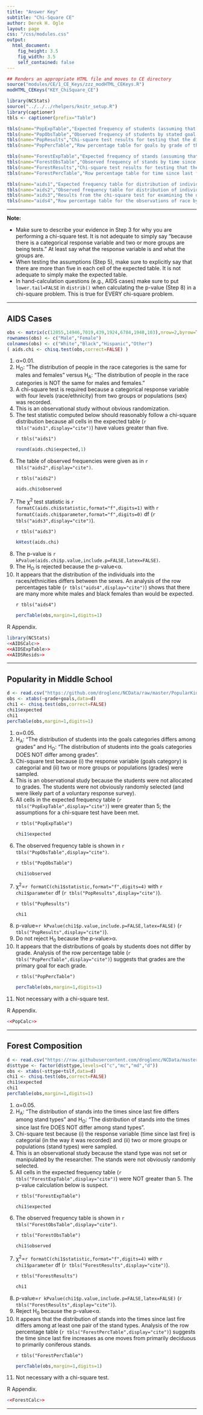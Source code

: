 ```yaml
---
title: "Answer Key"
subtitle: "Chi-Square CE"
author: Derek H. Ogle
layout: page
css: "/css/modules.css"
output:
  html_document:
    fig_height: 3.5
    fig_width: 3.5
    self_contained: false
---
```


```r
## Renders an appropriate HTML file and moves to CE directory
source("modules/CE/1_CE_Keys/zzz_modHTML_CEKeys.R")
modHTML_CEKeys("KEY_ChiSquare_CE")
```

```r
library(NCStats)
source("../../../rhelpers/knitr_setup.R")
library(captioner)
tbls <- captioner(prefix="Table")

tbls(name="PopExpTable","Expected frequency of students (assuming that Ho is true) by stated goal for three grades.")
tbls(name="PopObsTable","Observed frequency of students by stated goal for three grades.")
tbls(name="PopResults","Chi-square test results for testing that the distribution of students by goals differs among grades.")
tbls(name="PopPercTable","Row percentage table for goals by grade of the student.")

tbls(name="ForestExpTable","Expected frequency of stands (assuming that Ho is true) by time since last fire in each of the four stand types.")
tbls(name="ForestObsTable","Observed frequency of stands by time since last fire in each of the four stand types.")
tbls(name="ForestResults","Chi-square test results for testing that the distribution of stands by time since last fire differs among stand types.")
tbls(name="ForestPercTable","Row percentage table for time since last fire by stand type.")

tbls(name="aids1","Expected frequency table for distribution of individuals into race and sex categories.")
tbls(name="aids2","Observed frequency table for distribution of individuals into race and sex categories.")
tbls(name="aids3","Results from the chi-square test for examining the distribution of races by male and female.")
tbls(name="aids4","Row percentage table for the observations of race by sex categories.")
```

----

<div class="alert alert-warning">
<strong>Note:</strong> 
<ul>
<li>Make sure to describe your evidence in Step 3 for why you are performing a chi-square test. It is not adequate to simply say "because there is a categorical response variable and two or more groups are being tests." At least say what the response variable is and what the groups are.</li>
<li>When testing the assumptions (Step 5), make sure to explicitly say that there are more than five in each cell of the expected table. It is not adequate to simply make the expected table.</li>
<li>In hand-calculation questions (e.g., AIDS cases) make sure to put `lower.tail=FALSE` in `distrib()` when calculating the p-value (Step 8) in a chi-square problem. This is true for EVERY chi-square problem.</li>
</ul>
</div>

----

## AIDS Cases
```r
obs <- matrix(c(12855,14946,7019,439,1924,6784,1948,103),nrow=2,byrow=TRUE)
rownames(obs) <- c("Male","Female")
colnames(obs) <- c("White","Black","Hispanic","Other")
( aids.chi <- chisq.test(obs,correct=FALSE) )
```

<ol>
  <li>&alpha;=0.01.</li>
  <li>H<sub>O</sub>: "The distribution of people in the race categories is the same for males and females" versus H<sub>A</sub>: "The distribution of people in the race categories is NOT the same for males and females."</li>
  <li>A chi-square test is required because a categorical response variable with four levels (race/ethnicity) from two groups or populations (sex) was recorded.</li>
  <li>This is an observational study without obvious randomization.</li>
  <li>The test statistic computed below should reasonably follow a chi-square distribution because all cells in the expected table (`r tbls("aids1",display="cite")`) have values greater than five.</li>

`r tbls("aids1")`

```r
round(aids.chi$expected,1)
```

  <li>The table of observed frequencies were given as in `r tbls("aids2",display="cite")`.</li>

`r tbls("aids2")`

```r
aids.chi$observed
```

  <li>The &chi;<sup>2</sup> test statistic is `r formatC(aids.chi$statistic,format="f",digits=1)` with `r formatC(aids.chi$parameter,format="f",digits=0)` df (`r tbls("aids3",display="cite")`).</li>
  
`r tbls("aids3")`

```r
kHtest(aids.chi)
```

  <li>The p-value is `r kPvalue(aids.chi$p.value,include.p=FALSE,latex=FALSE)`.</li>
  <li>The H<sub>O</sub> is rejected because the p-value<&alpha;.</li>
  <li>It appears that the distribution of the individuals into the races/ethnicities differs between the sexes. An analysis of the row percentages table (`r tbls("aids4",display="cite")`) shows that there are many more white males and black females than would be expected.</li>

`r tbls("aids4")`

```r
percTable(obs,margin=1,digits=1)
```

</ol>

R Appendix.
```r
library(NCStats)
<<AIDSCalc>>
<<AIDSExpTable>>
<<AIDSResids>>
```

----

## Popularity in Middle School

```r
d <- read.csv("https://github.com/droglenc/NCData/raw/master/PopularKids.csv")
obs <- xtabs(~grade+goals,data=d)
chi1 <- chisq.test(obs,correct=FALSE)
chi1$expected
chi1
percTable(obs,margin=1,digits=1)
```

<ol>
<li>&alpha;=0.05.</li>
<li>H<sub>A</sub>: "The distribution of students into the goals categories differs among grades" and H<sub>O</sub>: "The distribution of students into the goals categories DOES NOT differ among grades".</li>
<li>Chi-square test because (i) the response variable (goals category) is categorial and (ii) two or more groups or populations (grades) were sampled.</li>
<li>This is an observational study because the students were not allocated to grades. The students were not obviously randomly selected (and were likely part of a voluntary response survey).</li>
<li>All cells in the expected frequency table (`r tbls("PopExpTable",display="cite")`) were greater than 5; the assumptions for a chi-square test have been met.</li>

`r tbls("PopExpTable")`

```r
chi1$expected
```

<li>The observed frequency table is shown in `r tbls("PopObsTable",display="cite")`.</li>

`r tbls("PopObsTable")`

```r
chi1$observed
```

<li>&chi;<sup>2</sup>=`r formatC(chi1$statistic,format="f",digits=4)` with `r chi1$parameter` df (`r tbls("PopResults",display="cite")`).</li>

`r tbls("PopResults")`

```r
chi1
```

<li>p-value=`r kPvalue(chi1$p.value,include.p=FALSE,latex=FALSE)` (`r tbls("PopResults",display="cite")`).</li>
<li>Do not reject H<sub>0</sub> because the p-value&gt;&alpha;.</li>
<li>It appears that the distributions of goals by students does not differ by grade. Analysis of the row percentage table (`r tbls("PopPercTable",display="cite")`) suggests that grades are the primary goal for each grade.</li>

`r tbls("PopPercTable")`

```r
percTable(obs,margin=1,digits=1)
```

<li>Not necessary with a chi-square test.</li>
</ol>

R Appendix.
```r
<<PopCalc>>
```

----

## Forest Composition

```r
d <- read.csv("https://raw.githubusercontent.com/droglenc/NCData/master/Fire.csv")
d$sttype <- factor(d$sttype,levels=c("c","mc","md","d"))
obs <- xtabs(~sttype+tslf,data=d)
chi1 <- chisq.test(obs,correct=FALSE)
chi1$expected
chi1
percTable(obs,margin=1,digits=1)
```

<ol>
<li>&alpha;=0.05.</li>
<li>H<sub>A</sub>: "The distribution of stands into the times since last fire differs among stand types" and H<sub>O</sub>: "The distribution of stands into the times since last fire DOES NOT differ among stand types".</li>
<li>Chi-square test because (i) the response variable (time since last fire) is categorial (in the way it was recorded) and (ii) two or more groups or populations (stand types) were sampled.</li>
<li>This is an observational study because the stand type was not set or manipulated by the researcher. The stands were not obviously randomly selected.</li>
<li>All cells in the expected frequency table (`r tbls("ForestExpTable",display="cite")`) were NOT greater than 5. The p-value calculation below is suspect.</li>

`r tbls("ForestExpTable")`

```r
chi1$expected
```

<li>The observed frequency table is shown in `r tbls("ForestObsTable",display="cite")`.</li>

`r tbls("ForestObsTable")`

```r
chi1$observed
```

<li>&chi;<sup>2</sup>=`r formatC(chi1$statistic,format="f",digits=4)` with `r chi1$parameter` df (`r tbls("ForestResults",display="cite")`).</li>

`r tbls("ForestResults")`

```r
chi1
```

<li>p-value=`r kPvalue(chi1$p.value,include.p=FALSE,latex=FALSE)` (`r tbls("ForestResults",display="cite")`).</li>
<li>Reject H<sub>0</sub> because the p-value&lt;&alpha;.</li>
<li>It appears that the distribution of stands into the times since last fire differs among at least one pair of the stand types. Analysis of the row percentage table (`r tbls("ForestPercTable",display="cite")`) suggests the time since last fire increases as one moves from primarily deciduous to primarily coniferous stands.</li>

`r tbls("ForestPercTable")`

```r
percTable(obs,margin=1,digits=1)
```

<li>Not necessary with a chi-square test.</li>
</ol>

R Appendix.
```r
<<ForestCalc>>
```

----
